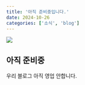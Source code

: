 ```yaml
---
title: '아직 준비중입니다.'
date: 2024-10-26
categories: ['소식', 'blog']
---
```


![](/img/2024-10-27-1.jpg){.post-thumbnail}

## 아직 준비중

우리 블로그 아직 영업 안합니다.
